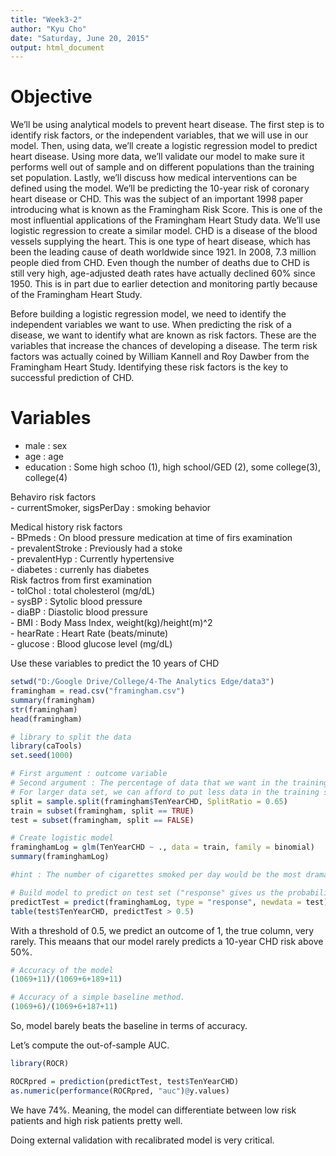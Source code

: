 ```yaml
---
title: "Week3-2"
author: "Kyu Cho"
date: "Saturday, June 20, 2015"
output: html_document
---
```

# Objective
We'll be using analytical models to prevent heart disease.
The first step is to identify risk factors, or the independent variables, that we will use in our model. Then, using data, we'll create a logistic regression model to predict heart disease.
Using more data, we'll validate our model to make sure it performs well out of sample and on different populations than the training set population.
Lastly, we'll discuss how medical interventions can be defined using the model.
We'll be predicting the 10-year risk of coronary heart disease or CHD.
This was the subject of an important 1998 paper introducing what is known as the Framingham Risk Score.  This is one of the most influential applications of the Framingham Heart Study data.
We'll use logistic regression to create a similar model.
CHD is a disease of the blood vessels supplying the heart. This is one type of heart disease, which has been the leading cause of death worldwide since 1921. In 2008, 7.3 million people died from CHD. Even though the number of deaths due to CHD is still very high, age-adjusted death rates have actually declined 60% since 1950.
This is in part due to earlier detection and monitoring partly because of the Framingham Heart Study.  

Before building a logistic regression model, we need to identify the independent variables  we want to use. When predicting the risk of a disease, we want to identify what are known as risk factors.  These are the variables that increase  the chances of developing a disease.  The term risk factors was actually  coined by William Kannell and Roy Dawber  from the Framingham Heart Study.  Identifying these risk factors is  the key to successful prediction of CHD.  

# Variables
 - male : sex  
 - age : age  
 - education : Some high schoo (1), high school/GED (2), some college(3), college(4)  
  
Behaviro risk factors  
 - currentSmoker, sigsPerDay : smoking behavior  
  
Medical history risk factors  
 - BPmeds : On blood pressure medication at time of firs examination  
 - prevalentStroke : Previously had a stoke  
 - prevalentHyp : Currently hypertensive  
 - diabetes : currenly has diabetes  
Risk factros from first examination  
 - tolChol : total cholesterol (mg/dL)  
 - sysBP : Sytolic blood pressure  
 - diaBP : Diastolic blood pressure  
 - BMI : Body Mass Index, weight(kg)/height(m)^2  
 - hearRate : Heart Rate (beats/minute)  
 - glucose : Blood glucose level (mg/dL)  
 
Use these variables to predict the 10 years of CHD  

```r
setwd("D:/Google Drive/College/4-The Analytics Edge/data3")
framingham = read.csv("framingham.csv")
summary(framingham)
str(framingham)
head(framingham)
```

```r
# library to split the data
library(caTools)
set.seed(1000)

# First argument : outcome variable
# Second argument : The percentage of data that we want in the training set
# For larger data set, we can afford to put less data in the training set and more in the testing set. This will increase the confidence in the ability of the model to extend to new data.  Larger test set will still give us enough data in the training set to create our model. Usually put 50% to 80% in the training set.
split = sample.split(framingham$TenYearCHD, SplitRatio = 0.65)
train = subset(framingham, split == TRUE)
test = subset(framingham, split == FALSE)

# Create logistic model
framinghamLog = glm(TenYearCHD ~ ., data = train, family = binomial)
summary(framinghamLog)

#hint : The number of cigarettes smoked per day would be the most dramatically affected by a behavioral intervention. This is a variable that the patient has the ability to control the most.

# Build model to predict on test set ("response" gives us the probability)
predictTest = predict(framinghamLog, type = "response", newdata = test)
table(test$TenYearCHD, predictTest > 0.5)
```
With a threshold of 0.5, we predict an outcome of 1, the true column, very rarely.  This meaans that our model rarely predicts a 10-year CHD risk above 50%.  
```r
# Accuracy of the model
(1069+11)/(1069+6+189+11)

# Accuracy of a simple baseline method.
(1069+6)/(1069+6+187+11)
```
So, model barely beats the baseline in terms of accuracy.  
  
Let's compute the out-of-sample AUC.  
```r
library(ROCR)
```

```r
ROCRpred = prediction(predictTest, test$TenYearCHD)
as.numeric(performance(ROCRpred, "auc")@y.values)
```
We have 74%.  Meaning, the model can differentiate between low risk patients and high risk patients pretty well.  

Doing external validation with recalibrated model is very critical.

